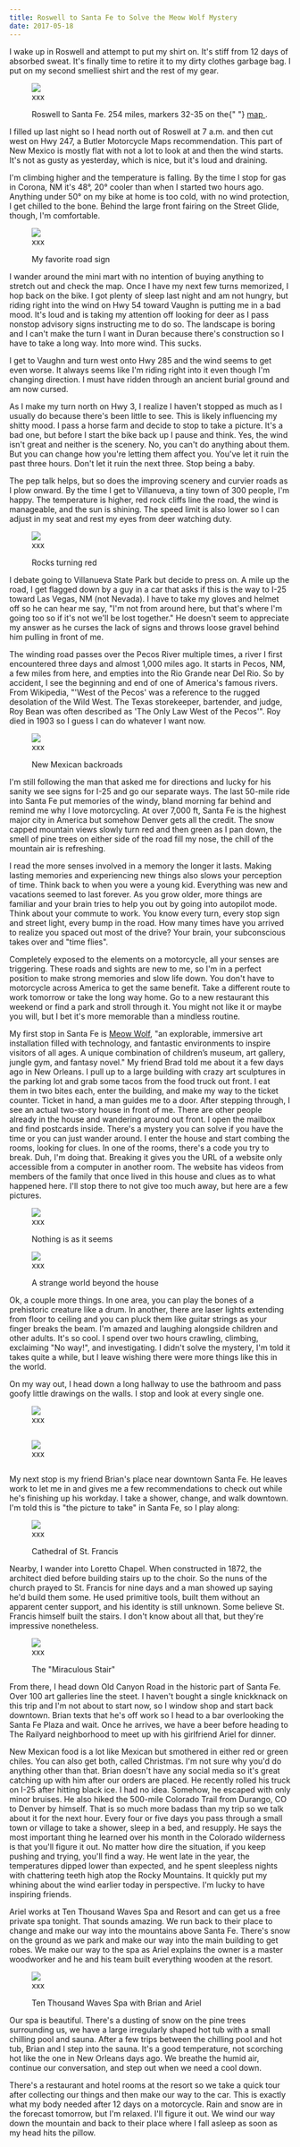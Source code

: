 ```yaml
---
title: Roswell to Santa Fe to Solve the Meow Wolf Mystery
date: 2017-05-18
---
```


I wake up in Roswell and attempt to put my shirt on. It's stiff from 12 days of absorbed sweat. It's finally time to retire it to my dirty clothes garbage bag. I put on my second smelliest shirt and the rest of my gear.

<figure>
  <img src="../assets/xxx.jpg" />
  <figcaption>xxx</figcaption>
</figure>

<figure class="centered">
  <div class="content-background" style="max-width:425px;">
    <div class="content-border">
      <div class="content-container">
        <img src="../../assets/day-12.png" alt="" />
      </div>
      <div class="caption-container">
        <figcaption class="caption">
          Roswell to Santa Fe. 254 miles, markers 32-35 on the{" "}
          <a target="_blank" href="https://www.rockywarren.com/posts/">
            map
          </a>
          .
        </figcaption>
      </div>
    </div>
  </div>
</figure>

I filled up last night so I head north out of Roswell at 7 a.m. and then cut west on Hwy 247, a Butler Motorcycle Maps recommendation. This part of New Mexico is mostly flat with not a lot to look at and then the wind starts. It's not as gusty as yesterday, which is nice, but it's loud and draining.

I'm climbing higher and the temperature is falling. By the time I stop for gas in Corona, NM it's 48°, 20° cooler than when I started two hours ago. Anything under 50° on my bike at home is too cold, with no wind protection, I get chilled to the bone. Behind the large front fairing on the Street Glide, though, I'm comfortable.

<figure>
  <img src="../assets/xxx.jpg" />
  <figcaption>xxx</figcaption>
</figure>

<figure class="centered">
  <div class="content-background" style="max-width:600px;">
    <div class="content-border">
      <div class="content-container">
        <img
          src="https://instagram.fsnc1-3.fna.fbcdn.net/t51.2885-15/e35/18513384_698410903616927_1859955576310595584_n.jpg"
          alt=""
        />
      </div>
      <div class="caption-container">
        <figcaption class="caption">My favorite road sign</figcaption>
      </div>
    </div>
  </div>
</figure>

I wander around the mini mart with no intention of buying anything to stretch out and check the map. Once I have my next few turns memorized, I hop back on the bike. I got plenty of sleep last night and am not hungry, but riding right into the wind on Hwy 54 toward Vaughn is putting me in a bad mood. It's loud and is taking my attention off looking for deer as I pass nonstop advisory signs instructing me to do so. The landscape is boring and I can't make the turn I want in Duran because there's construction so I have to take a long way. Into more wind. This sucks.

I get to Vaughn and turn west onto Hwy 285 and the wind seems to get even worse. It always seems like I'm riding right into it even though I'm changing direction. I must have ridden through an ancient burial ground and am now cursed.

As I make my turn north on Hwy 3, I realize I haven't stopped as much as I usually do because there's been little to see. This is likely influencing my shitty mood. I pass a horse farm and decide to stop to take a picture. It's a bad one, but before I start the bike back up I pause and think. Yes, the wind isn't great and neither is the scenery. No, you can't do anything about them. But you can change how you're letting them affect you. You've let it ruin the past three hours. Don't let it ruin the next three. Stop being a baby.

The pep talk helps, but so does the improving scenery and curvier roads as I plow onward. By the time I get to Villanueva, a tiny town of 300 people, I'm happy. The temperature is higher, red rock cliffs line the road, the wind is manageable, and the sun is shining. The speed limit is also lower so I can adjust in my seat and rest my eyes from deer watching duty.

<figure>
  <img src="../assets/xxx.jpg" />
  <figcaption>xxx</figcaption>
</figure>

<figure class="centered">
  <div class="content-background" style="max-width:600px;">
    <div class="content-border">
      <div class="content-container">
        <img src="../../assets/red-rocks.jpg" alt="" />
      </div>
      <div class="caption-container">
        <figcaption class="caption">Rocks turning red</figcaption>
      </div>
    </div>
  </div>
</figure>

I debate going to Villanueva State Park but decide to press on. A mile up the road, I get flagged down by a guy in a car that asks if this is the way to I-25 toward Las Vegas, NM (not Nevada). I have to take my gloves and helmet off so he can hear me say, "I'm not from around here, but that's where I'm going too so if it's not we'll be lost together." He doesn't seem to appreciate my answer as he curses the lack of signs and throws loose gravel behind him pulling in front of me.

The winding road passes over the Pecos River multiple times, a river I first encountered three days and almost 1,000 miles ago. It starts in Pecos, NM, a few miles from here, and empties into the Rio Grande near Del Rio. So by accident, I see the beginning and end of one of America's famous rivers. From Wikipedia, "'West of the Pecos' was a reference to the rugged desolation of the Wild West. The Texas storekeeper, bartender, and judge, Roy Bean was often described as 'The Only Law West of the Pecos'". Roy died in 1903 so I guess I can do whatever I want now.

<figure>
  <img src="../assets/xxx.jpg" />
  <figcaption>xxx</figcaption>
</figure>

<figure class="centered">
  <div class="content-background" style="max-width:600px;">
    <div class="content-border">
      <div class="content-container">
        <img src="../../assets/backroads.jpeg" alt="" />
      </div>
      <div class="caption-container">
        <figcaption class="caption">New Mexican backroads</figcaption>
      </div>
    </div>
  </div>
</figure>

I'm still following the man that asked me for directions and lucky for his sanity we see signs for I-25 and go our separate ways. The last 50-mile ride into Santa Fe put memories of the windy, bland morning far behind and remind me why I love motorcycling. At over 7,000 ft, Santa Fe is the highest major city in America but somehow Denver gets all the credit. The snow capped mountain views slowly turn red and then green as I pan down, the smell of pine trees on either side of the road fill my nose, the chill of the mountain air is refreshing.

I read the more senses involved in a memory the longer it lasts. Making lasting memories and experiencing new things also slows your perception of time. Think back to when you were a young kid. Everything was new and vacations seemed to last forever. As you grow older, more things are familiar and your brain tries to help you out by going into autopilot mode. Think about your commute to work. You know every turn, every stop sign and street light, every bump in the road. How many times have you arrived to realize you spaced out most of the drive? Your brain, your subconscious takes over and "time flies".

Completely exposed to the elements on a motorcycle, all your senses are triggering. These roads and sights are new to me, so I'm in a perfect position to make strong memories and slow life down. You don't have to motorcycle across America to get the same benefit. Take a different route to work tomorrow or take the long way home. Go to a new restaurant this weekend or find a park and stroll through it. You might not like it or maybe you will, but I bet it's more memorable than a mindless routine.

My first stop in Santa Fe is <a target="_blank" href="https://meowwolf.com/">Meow Wolf</a>, "an explorable, immersive art installation filled with technology, and fantastic environments to inspire visitors of all ages. A unique combination of children’s museum, art gallery, jungle gym, and fantasy novel." My friend Brad told me about it a few days ago in New Orleans. I pull up to a large building with crazy art sculptures in the parking lot and grab some tacos from the food truck out front. I eat them in two bites each, enter the building, and make my way to the ticket counter. Ticket in hand, a man guides me to a door. After stepping through, I see an actual two-story house in front of me. There are other people already in the house and wandering around out front. I open the mailbox and find postcards inside. There's a mystery you can solve if you have the time or you can just wander around. I enter the house and start combing the rooms, looking for clues. In one of the rooms, there's a code you try to break. Duh, I'm doing that. Breaking it gives you the URL of a website only accessible from a computer in another room. The website has videos from members of the family that once lived in this house and clues as to what happened here. I'll stop there to not give too much away, but here are a few pictures.

<figure>
  <img src="../assets/xxx.jpg" />
  <figcaption>xxx</figcaption>
</figure>

<figure class="centered">
  <div class="content-background" style="max-width:550px;">
    <div class="content-border">
      <div class="content-container">
        <img src="../../assets/meow-wolf-fridge.jpg" alt="" />
      </div>
      <div class="caption-container">
        <figcaption class="caption">Nothing is as it seems</figcaption>
      </div>
    </div>
  </div>
</figure>

<figure>
  <img src="../assets/xxx.jpg" />
  <figcaption>xxx</figcaption>
</figure>

<figure class="centered">
  <div class="content-background" style="max-width:600px;">
    <div class="content-border">
      <div class="content-container">
        <img src="../../assets/meow-wolf-eyes.jpg" alt="" />
      </div>
      <div class="caption-container">
        <figcaption class="caption">
          A strange world beyond the house
        </figcaption>
      </div>
    </div>
  </div>
</figure>

Ok, a couple more things. In one area, you can play the bones of a prehistoric creature like a drum. In another, there are laser lights extending from floor to ceiling and you can pluck them like guitar strings as your finger breaks the beam. I'm amazed and laughing alongside children and other adults. It's so cool. I spend over two hours crawling, climbing, exclaiming "No way!", and investigating. I didn't solve the mystery, I'm told it takes quite a while, but I leave wishing there were more things like this in the world.

On my way out, I head down a long hallway to use the bathroom and pass goofy little drawings on the walls. I stop and look at every single one.

<figure>
  <img src="../assets/xxx.jpg" />
  <figcaption>xxx</figcaption>
</figure>

<figure class="centered">
  <div class="content-background">
    <div class="content-border">
      <div class="content-container">
        <img src="../../assets/meow-wolf-1.jpg" alt="" />
      </div>
    </div>
  </div>
</figure>

<figure>
  <img src="../assets/xxx.jpg" />
  <figcaption>xxx</figcaption>
</figure>

<figure class="centered">
  <div class="content-background">
    <div class="content-border">
      <div class="content-container">
        <img src="../../assets/meow-wolf-2.jpg" alt="" />
      </div>
    </div>
  </div>
</figure>

My next stop is my friend Brian's place near downtown Santa Fe. He leaves work to let me in and gives me a few recommendations to check out while he's finishing up his workday. I take a shower, change, and walk downtown. I'm told this is "the picture to take" in Santa Fe, so I play along:

<figure>
  <img src="../assets/xxx.jpg" />
  <figcaption>xxx</figcaption>
</figure>

<figure class="centered">
  <div class="content-background" style="max-width:600px;">
    <div class="content-border">
      <div class="content-container">
        <img src="../../assets/santa-fe.jpg" alt="" />
      </div>
      <div class="caption-container">
        <figcaption class="caption">Cathedral of St. Francis</figcaption>
      </div>
    </div>
  </div>
</figure>

Nearby, I wander into Loretto Chapel. When constructed in 1872, the architect died before building stairs up to the choir. So the nuns of the church prayed to St. Francis for nine days and a man showed up saying he'd build them some. He used primitive tools, built them without an apparent center support, and his identity is still unknown. Some believe St. Francis himself built the stairs. I don't know about all that, but they're impressive nonetheless.

<figure>
  <img src="../assets/xxx.jpg" />
  <figcaption>xxx</figcaption>
</figure>

<figure class="centered">
  <div class="content-background" style="max-width:550px;">
    <div class="content-border">
      <div class="content-container">
        <img src="../../assets/stairs.jpg" alt="" />
      </div>
      <div class="caption-container">
        <figcaption class="caption">The "Miraculous Stair"</figcaption>
      </div>
    </div>
  </div>
</figure>

From there, I head down Old Canyon Road in the historic part of Santa Fe. Over 100 art galleries line the steet. I haven't bought a single knickknack on this trip and I'm not about to start now, so I window shop and start back downtown. Brian texts that he's off work so I head to a bar overlooking the Santa Fe Plaza and wait. Once he arrives, we have a beer before heading to The Railyard neighborhood to meet up with his girlfriend Ariel for dinner.

New Mexican food is a lot like Mexican but smothered in either red or green chiles. You can also get both, called Christmas. I'm not sure why you'd do anything other than that. Brian doesn't have any social media so it's great catching up with him after our orders are placed. He recently rolled his truck on I-25 after hitting black ice. I had no idea. Somehow, he escaped with only minor bruises. He also hiked the 500-mile Colorado Trail from Durango, CO to Denver by himself. That is so much more badass than my trip so we talk about it for the next hour. Every four or five days you pass through a small town or village to take a shower, sleep in a bed, and resupply. He says the most important thing he learned over his month in the Colorado wilderness is that you'll figure it out. No matter how dire the situation, if you keep pushing and trying, you'll find a way. He went late in the year, the temperatures dipped lower than expected, and he spent sleepless nights with chattering teeth high atop the Rocky Mountains. It quickly put my whining about the wind earlier today in perspective. I'm lucky to have inspiring friends.

Ariel works at Ten Thousand Waves Spa and Resort and can get us a free private spa tonight. That sounds amazing. We run back to their place to change and make our way into the mountains above Santa Fe. There's snow on the ground as we park and make our way into the main building to get robes. We make our way to the spa as Ariel explains the owner is a master woodworker and he and his team built everything wooden at the resort.

<figure>
  <img src="../assets/xxx.jpg" />
  <figcaption>xxx</figcaption>
</figure>

<figure class="centered">
  <div class="content-background" style="max-width:600px;">
    <div class="content-border">
      <div class="content-container">
        <img
          src="https://instagram.fsnc1-1.fna.fbcdn.net/t51.2885-15/e35/18513915_294281331016460_1619436913813356544_n.jpg"
          alt=""
        />
      </div>
      <div class="caption-container">
        <figcaption class="caption">
          Ten Thousand Waves Spa with Brian and Ariel
        </figcaption>
      </div>
    </div>
  </div>
</figure>

Our spa is beautiful. There's a dusting of snow on the pine trees surrounding us, we have a large irregularly shaped hot tub with a small chilling pool and sauna. After a few trips between the chilling pool and hot tub, Brian and I step into the sauna. It's a good temperature, not scorching hot like the one in New Orleans days ago. We breathe the humid air, continue our conversation, and step out when we need a cool down.

There's a restaurant and hotel rooms at the resort so we take a quick tour after collecting our things and then make our way to the car. This is exactly what my body needed after 12 days on a motorcycle. Rain and snow are in the forecast tomorrow, but I'm relaxed. I'll figure it out. We wind our way down the mountain and back to their place where I fall asleep as soon as my head hits the pillow.
